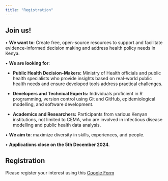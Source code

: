 ```yaml
---
title: "Registration"
---
```


## Join us!

• **We want to**: Create free, open-source resources to support and facilitate evidence-informed decision making and address health policy needs in Kenya.

• **We are looking for**: 

  - **Public Health Decision-Makers:** Ministry of Health officials and public health specialists who provide insights based on real-world public health needs and ensure developed tools address practical challenges.

  - **Developers and Technical Experts:** Individuals proficient in R programming, version control using Git and GitHub, epidemiological modelling, and software development.

  - **Academics and Researchers:** Participants from various Kenyan institutions, not limited to CEMA, who are involved in infectious disease modelling and public health data analysis.

• **We aim to**: maximize diversity in skills, experiences, and people.

• **Applications close on the 5th December 2024**.

## Registration

Please register your interest using this [Google Form](https://forms.gle/25h717gF8jLzLRxp7)

